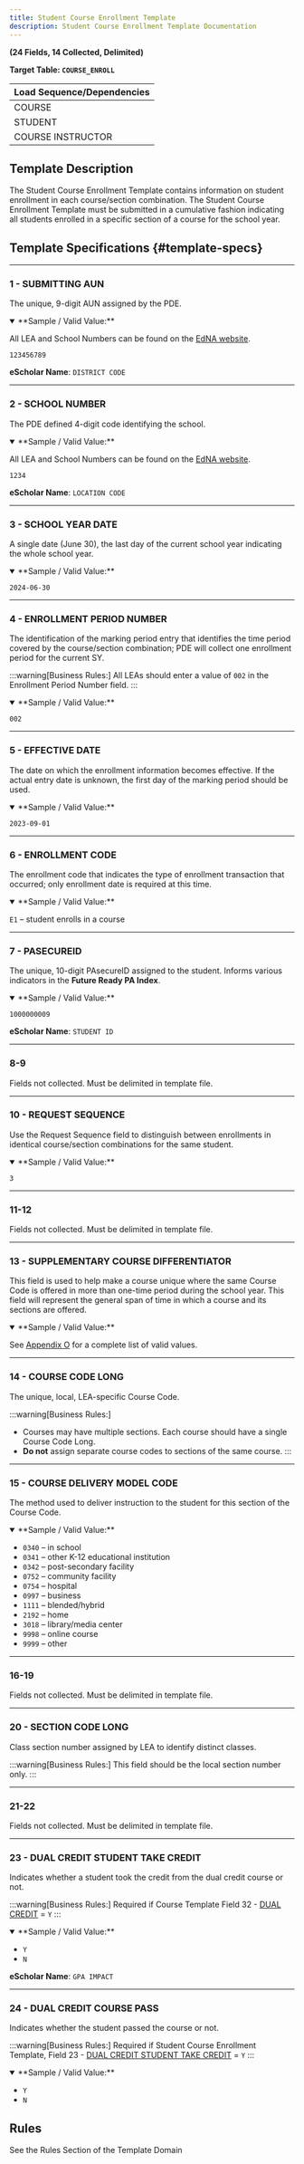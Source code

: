 ```yaml
---
title: Student Course Enrollment Template
description: Student Course Enrollment Template Documentation
---
```


**(24 Fields, 14 Collected, Delimited)**

**Target Table: `COURSE_ENROLL`**

| **Load Sequence/Dependencies** |
|--------------------------------|
| COURSE                         |
| STUDENT                        |
| COURSE INSTRUCTOR              |


## Template Description

The Student Course Enrollment Template contains information on student enrollment in each course/section combination. The Student Course Enrollment Template must be submitted in a cumulative fashion indicating all students enrolled in a specific section of a course for the school year.

## Template Specifications {#template-specs}

---
### 1 - SUBMITTING AUN
<p><Badge color="required" /> <Badge color="key" /> <Badge length={9} /></p>

The unique, 9-digit AUN assigned by the PDE.

<details open>
<summary>**Sample / Valid Value:**</summary>

All LEA and School Numbers can be found on the [EdNA website](http://www.edna.pa.gov/Screens/wfHome.aspx).

`123456789`
</details>

**eScholar Name**: `DISTRICT CODE`

---
### 2 - SCHOOL NUMBER
<p><Badge color="required" /> <Badge color="key" /> <Badge length={4} /></p>

The PDE defined 4-digit code identifying the school.

<details open>
<summary>**Sample / Valid Value:**</summary>

All LEA and School Numbers can be found on the [EdNA website](http://www.edna.pa.gov/Screens/wfHome.aspx).

`1234`
</details>

**eScholar Name**: `LOCATION CODE`

---
### 3 - SCHOOL YEAR DATE
<p><Badge color="required" /> <Badge color="key" /> <Badge length={10} /></p>

A single date (June 30), the last day of the current school year indicating the whole school year.

<details open>
<summary>**Sample / Valid Value:**</summary>

`2024-06-30`
</details>

---
### 4 - ENROLLMENT PERIOD NUMBER
<p><Badge color="required" /> <Badge color="key" /> <Badge length={3} /></p>

The identification of the marking period entry that identifies the time period covered by the course/section combination; PDE will collect one enrollment period for the current SY.

:::warning[Business Rules:]
All LEAs should enter a value of `002` in the Enrollment Period Number field.
:::

<details open>
<summary>**Sample / Valid Value:**</summary>

`002`
</details>

---
### 5 - EFFECTIVE DATE
<p><Badge color="required" /> <Badge color="key" /> <Badge length={10} /></p>

The date on which the enrollment information becomes effective. If the actual entry date is unknown, the first day of the marking period should be used.

<details open>
<summary>**Sample / Valid Value:**</summary>

`2023-09-01`
</details>

---
### 6 - ENROLLMENT CODE
<p><Badge color="required" /> <Badge color="key" /> <Badge length={6} /></p>

The enrollment code that indicates the type of enrollment transaction that occurred; only enrollment date is required at this time.

<details open>
<summary>**Sample / Valid Value:**</summary>

`E1` – student enrolls in a course
</details>

---
### 7 - PASECUREID
<p><Badge color="required" /> <Badge color="key" /> <Badge length={10} /></p>

The unique, 10-digit PAsecureID assigned to the student.  Informs various indicators in the **Future Ready PA Index**.

<details open>
<summary>**Sample / Valid Value:**</summary>

`1000000009`
</details>

**eScholar Name**: `STUDENT ID`

---
### 8-9
Fields not collected. Must be delimited in template file.

---
### 10 - REQUEST SEQUENCE
<p><Badge color="required" /> <Badge color="key" /> <Badge length={3} /></p>

Use the Request Sequence field to distinguish between enrollments in identical course/section combinations for the same student.

<details open>
<summary>**Sample / Valid Value:**</summary>

`3`
</details>

---
### 11-12
Fields not collected. Must be delimited in template file.

---
### 13 - SUPPLEMENTARY COURSE DIFFERENTIATOR
<p><Badge color="required" /> <Badge color="key" /> <Badge length={2} /></p>

This field is used to help make a course unique where the same Course Code is offered in more than one-time period during the school year. This field will represent the general span of time in which a course and its sections are offered.

<details open>
<summary>**Sample / Valid Value:**</summary>

See [Appendix O](docs/appendix/appendix-O.mdx) for a complete list of valid values.
</details>

---
### 14 - COURSE CODE LONG
<p><Badge color="required" /> <Badge color="key" /> <Badge length={12} /></p>

The unique, local, LEA-specific Course Code.

:::warning[Business Rules:]
- Courses may have multiple sections. Each course should have a single Course Code Long.   
- **Do not** assign separate course codes to sections of the same course.
:::

---
### 15 - COURSE DELIVERY MODEL CODE
<p><Badge color="optional" /> <Badge color="updateable" /> <Badge length={4} /></p>

The method used to deliver instruction to the student for this section of the Course Code.

<details open>
<summary>**Sample / Valid Value:**</summary>

- `0340` – in school
- `0341` – other K-12 educational institution
- `0342` – post-secondary facility
- `0752` – community facility
- `0754` – hospital
- `0997` – business
- `1111` – blended/hybrid
- `2192` – home
- `3018` – library/media center
- `9998` – online course
- `9999` – other
</details>

---
### 16-19
Fields not collected. Must be delimited in template file.

---
### 20 - SECTION CODE LONG
<p><Badge color="required" /> <Badge color="key" /> <Badge length={25} /></p>

Class section number assigned by LEA to identify distinct classes.

:::warning[Business Rules:]
This field should be the local section number only.
:::

---
### 21-22
Fields not collected. Must be delimited in template file.

---
### 23 - DUAL CREDIT STUDENT TAKE CREDIT
<p><Badge color="conditional" /> <Badge color="updateable" /> <Badge length={1} /></p>

Indicates whether a student took the credit from the dual credit course or not.

:::warning[Business Rules:]
Required if Course Template Field 32 - [DUAL CREDIT](docs/templates/course/course-template.mdx#32---dual-credit) = `Y`
:::

<details open>
<summary>**Sample / Valid Value:**</summary>

- `Y`
- `N`
</details>

**eScholar Name**: `GPA IMPACT`

---
### 24 - DUAL CREDIT COURSE PASS  
<p><Badge color="conditional" /> <Badge color="updateable" /> <Badge length={1} /></p>

Indicates whether the student passed the course or not.

:::warning[Business Rules:]
Required if Student Course Enrollment Template, Field 23 - [DUAL CREDIT STUDENT TAKE CREDIT](#23---dual-credit-student-take-credit) = `Y`
:::

<details open>
<summary>**Sample / Valid Value:**</summary>

- `Y` 
- `N`
</details>

## Rules

See the Rules Section of the Template Domain